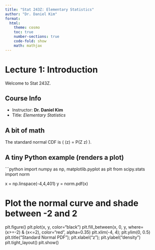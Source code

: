 ```yaml
---
title: "Stat 243Z: Elementary Statistics"
author: "Dr. Daniel Kim"
format:
  html:
    theme: cosmo
    toc: true
    number-sections: true
    code-fold: show
    math: mathjax
---
```


# Lecture 1: Introduction

Welcome to Stat 243Z.

## Course Info
- Instructor: **Dr. Daniel Kim**
- Title: *Elementary Statistics*

## A bit of math
The standard normal CDF is \( \Phi(z) = P(Z \le z) \).

## A tiny Python example (renders a plot)
```python
import numpy as np, matplotlib.pyplot as plt
from scipy.stats import norm

x = np.linspace(-4,4,401)
y = norm.pdf(x)

# Plot the normal curve and shade between -2 and 2
plt.figure()
plt.plot(x, y, color="black")
plt.fill_between(x, 0, y, where=(x>=-2) & (x<=2), color="red", alpha=0.35)
plt.xlim(-4, 4); plt.ylim(0, 0.5)
plt.title("Standard Normal PDF"); plt.xlabel("z"); plt.ylabel("density")
plt.tight_layout()
plt.show()

